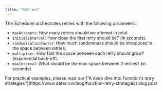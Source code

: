 ```yaml
---
title: "Retries"
---
```


The Scheduler orchestrates retries with the following parameters:

- `maxAttempts`: How many retries should we attempt in total.
- `initialInterval`: How close the first retry should be? (in seconds).
- `randomizationFactor`: How much randomness should be introduced in the space
  between retries.
- `multiplier`: How fast the space between each retry should grow? (exponential
  back-off).
- `maxInterval`: What should be the max space between 2 retries? (in seconds).

<Tip>
  For practical examples, please read our ["A deep dive into Function's retry
  strategies"](https://www.defer.run/blog/function-retry-strategies) blog post
</Tip>
